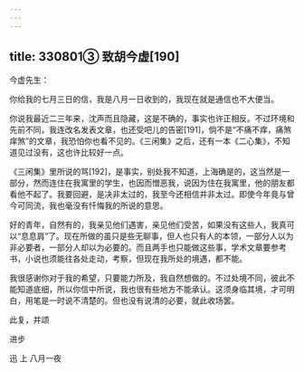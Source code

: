```yaml
---
---
---
```

title: 330801③ 致胡今虚[190]
---




今虚先生：

你给我的七月三日的信，我是八月一日收到的，我现在就是通信也不大便当。

你说我最近二三年来，沈声而且隐藏，这是不确的，事实也许正相反。不过环境和先前不同，我连改名发表文章，也还受吧儿的告密[191]，倘不是“不痛不痒，痛煞痒煞”的文章，我恐怕你也看不见的。《三闲集》之后，还有一本《二心集》，不知道见过没有，这也许比较好一点。

《三闲集》里所说的骂[192]，是事实，别处我不知道，上海确是的，这当然是一部分，然而连住在我寓里的学生，也因而憎恶我，说因为住在我寓里，他的朋友都看他不起了。我要回避，是决非太过的，我至今还相信并非太过。即使今年竟与曾今可同流，我也毫没有忏悔我的所说的意思。

好的青年，自然有的，我亲见他们遇害，亲见他们受苦，如果没有这些人，我真可以“息息肩”了。现在所做的虽只是些无聊事，但人也只有人的本领，一部分人以为非必要者，一部分人却以为必要的。而且两手也只能做这些事，学术文章要参考书，小说也须能往各处走动，考察，但现在我所处的境遇，都不能。

我很感谢你对于我的希望，只要能力所及，我自然想做的。不过处境不同，彼此不能知道底细，所以你信中所说，我也很有些地方不能承认。这须身临其境，才可明白，用笔是一时说不清楚的。但也没有说清的必要，就此收场罢。

此复，并颂

进步

迅 上 八月一夜